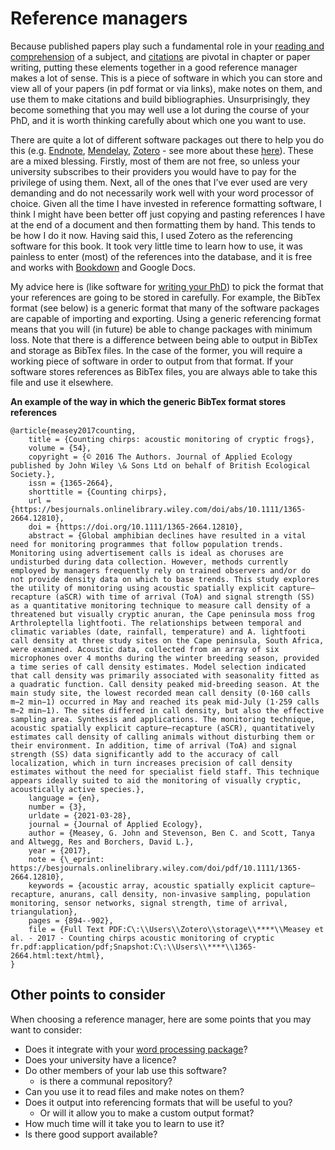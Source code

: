 # Reference managers {#referencesoftware}

Because published papers play such a fundamental role in your [reading and comprehension](critical.html) of a subject, and [citations](citations.html) are pivotal in chapter or paper writing, putting these elements together in a good reference manager makes a lot of sense. This is a piece of software in which you can store and view all of your papers (in pdf format or via links), make notes on them, and use them to make citations and build bibliographies. Unsurprisingly, they become something that you may well use a lot during the course of your PhD, and it is worth thinking carefully about which one you want to use.

There are quite a lot of different software packages out there to help you do this (e.g. [Endnote](https://endnote.com/), [Mendelay](https://www.mendeley.com/guides/desktop), [Zotero](https://www.zotero.org/) - see more about these [here](https://subjectguides.library.american.edu/c.php?g=479020&p=3323781)). These are a mixed blessing. Firstly, most of them are not free, so unless your university subscribes to their providers you would have to pay for the privilege of using them. Next, all of the ones that I've ever used are very demanding and do not necessarily work well with your word processor of choice. Given all the time I have invested in reference formatting software, I think I might have been better off just copying and pasting references I have at the end of a document and then formatting them by hand. This tends to be how I do it now. Having said this, I used Zotero as the referencing software for this book. It took very little time to learn how to use, it was painless to enter (most) of the references into the database, and it is free and works with [Bookdown](bookdown.org) and Google Docs. 

My advice here is (like software for [writing your PhD](software.html)) to pick the format that your references are going to be stored in carefully. For example, the BibTex format (see below) is a generic format that many of the software packages are capable of importing and exporting. Using a generic referencing format means that you will (in future) be able to change packages with minimum loss. Note that there is a difference between being able to output in BibTex and storage as BibTex files. In the case of the former, you will require a working piece of software in order to output from that format. If your software stores references as BibTex files, you are always able to take this file and use it elsewhere. 

**An example of the way in which the generic BibTex format stores references** 
```
@article{measey2017counting,
	title = {Counting chirps: acoustic monitoring of cryptic frogs},
	volume = {54},
	copyright = {© 2016 The Authors. Journal of Applied Ecology published by John Wiley \& Sons Ltd on behalf of British Ecological Society.},
	issn = {1365-2664},
	shorttitle = {Counting chirps},
	url = {https://besjournals.onlinelibrary.wiley.com/doi/abs/10.1111/1365-2664.12810},
	doi = {https://doi.org/10.1111/1365-2664.12810},
	abstract = {Global amphibian declines have resulted in a vital need for monitoring programmes that follow population trends. Monitoring using advertisement calls is ideal as choruses are undisturbed during data collection. However, methods currently employed by managers frequently rely on trained observers and/or do not provide density data on which to base trends. This study explores the utility of monitoring using acoustic spatially explicit capture–recapture (aSCR) with time of arrival (ToA) and signal strength (SS) as a quantitative monitoring technique to measure call density of a threatened but visually cryptic anuran, the Cape peninsula moss frog Arthroleptella lightfooti. The relationships between temporal and climatic variables (date, rainfall, temperature) and A. lightfooti call density at three study sites on the Cape peninsula, South Africa, were examined. Acoustic data, collected from an array of six microphones over 4 months during the winter breeding season, provided a time series of call density estimates. Model selection indicated that call density was primarily associated with seasonality fitted as a quadratic function. Call density peaked mid-breeding season. At the main study site, the lowest recorded mean call density (0·160 calls m−2 min−1) occurred in May and reached its peak mid-July (1·259 calls m−2 min−1). The sites differed in call density, but also the effective sampling area. Synthesis and applications. The monitoring technique, acoustic spatially explicit capture–recapture (aSCR), quantitatively estimates call density of calling animals without disturbing them or their environment. In addition, time of arrival (ToA) and signal strength (SS) data significantly add to the accuracy of call localization, which in turn increases precision of call density estimates without the need for specialist field staff. This technique appears ideally suited to aid the monitoring of visually cryptic, acoustically active species.},
	language = {en},
	number = {3},
	urldate = {2021-03-28},
	journal = {Journal of Applied Ecology},
	author = {Measey, G. John and Stevenson, Ben C. and Scott, Tanya and Altwegg, Res and Borchers, David L.},
	year = {2017},
	note = {\_eprint: https://besjournals.onlinelibrary.wiley.com/doi/pdf/10.1111/1365-2664.12810},
	keywords = {acoustic array, acoustic spatially explicit capture–recapture, anurans, call density, non-invasive sampling, population monitoring, sensor networks, signal strength, time of arrival, triangulation},
	pages = {894--902},
	file = {Full Text PDF:C\:\\Users\\Zotero\\storage\\****\\Measey et al. - 2017 - Counting chirps acoustic monitoring of cryptic fr.pdf:application/pdf;Snapshot:C\:\\Users\\****\\1365-2664.html:text/html},
}
```
## Other points to consider

When choosing a reference manager, here are some points that you may want to consider:

 - Does it integrate with your [word processing package](software.html)?
 - Does your university have a licence?
 - Do other members of your lab use this software?
   + is there a communal repository?
 - Can you use it to read files and make notes on them?
 - Does it output into referencing formats that will be useful to you?
   + Or will it allow you to make a custom output format?
 - How much time will it take you to learn to use it?
 - Is there good support available?
 
 
